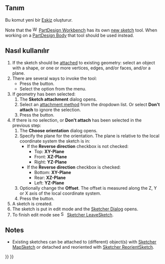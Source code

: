 <languages/>

<div class="mw-translate-fuzzy">
{{Docnav/tr
|
|[[Sketcher_EditSketch/tr|Edit sketch]]
|[[Sketcher_Workbench/tr|Sketcher]]
|IconL=
|IconC=Workbench_Sketcher.svg
|IconR=Sketcher_EditSketch.png
}}
</div>

<div class="mw-translate-fuzzy">
{{GuiCommand/tr
|Name=Sketcher NewSketch
|Name/tr=Eskiz Oluştur
|Workbenches=[[Sketcher Workbench/tr|Sketcher]]
|MenuLocation=Sketch → Eskiz oluştur
|SeeAlso=[[Sketcher_MapSketch/tr|Eskizi Yüzeye Eşle]], [[Sketcher_ReorientSketch/tr|Eskizi yeniden yönlendir...]]
}}
</div>

<span id="Description"></span>
==Tanım==

<div class="mw-translate-fuzzy">
Bu komut yeni bir [[Sketcher Workbench/tr|Eskiz]] oluşturur.
</div>

Note that the [[Image:Workbench_PartDesign.svg|16px]] [[PartDesign_Workbench|PartDesign Workbench]] has its own [[PartDesign_NewSketch|new sketch]] tool. When working on a [[PartDesign_Body|PartDesign Body]] that tool should be used instead.

<span id="Usage"></span>
<div class="mw-translate-fuzzy">
== Nasıl kullanılır ==
</div>

# If the sketch should be [[Part_EditAttachment|attached]] to existing geometry: select an object with a shape, or one or more vertices, edges, and/or faces, and/or a plane.
# There are several ways to invoke the tool:
#* Press the {{Button|[[Image:Sketcher_NewSketch.svg|16px]] [[Sketcher_NewSketch|Create sketch]]}} button.
#* Select the {{MenuCommand|Sketch → [[Image:Sketcher_NewSketch.svg|16px]] Create sketch}} option from the menu.
# If geometry has been selected:
## The '''Sketch attachment''' dialog opens.
## Select an [[Part_EditAttachment#Attachment_modes|attachment method]] from the dropdown list. Or select '''Don't attach''' to ignore the selection.
## Press the {{Button|OK}} button.
# If there is no selection, or '''Don't attach''' has been selected in the previous step:
## The '''Choose orientation''' dialog opens.
## Specify the plane for the orientation. The plane is relative to the local coordinate system the sketch is in:
##* If the '''Reverse direction''' checkbox is not checked:
##** Top: '''XY-Plane'''
##** Front: '''XZ-Plane'''
##** Right: '''YZ-Plane'''
##* If the '''Reverse direction''' checkbox is checked:
##** Bottom: '''XY-Plane'''
##** Rear: '''XZ-Plane'''
##** Left: '''YZ-Plane'''
## Optionally change the '''Offset'''. The offset is measured along the Z, Y or X axis of the local coordinate system.
## Press the {{Button|OK}} button.
# A sketch is created.
# The sketch is put in edit mode and the [[Sketcher_Dialog|Sketcher Dialog]] opens.
# To finish edit mode see [[Image:Sketcher_LeaveSketch.svg|16px]] [[Sketcher_LeaveSketch|Sketcher LeaveSketch]].

==Notes==

* Existing sketches can be attached to (different) object(s) with [[Sketcher_MapSketch|Sketcher MapSketch]] or detached and reoriented with [[Sketcher_ReorientSketch|Sketcher ReorientSketch]].


<div class="mw-translate-fuzzy">
{{Docnav/tr
|
|[[Sketcher_EditSketch/tr|Edit sketch]]
|[[Sketcher_Workbench/tr|Sketcher]]
|IconL=
|IconC=Workbench_Sketcher.svg
|IconR=Sketcher_EditSketch.png
}}
</div>

{{Sketcher Tools navi{{#translation:}}}}
{{Userdocnavi{{#translation:}}}}